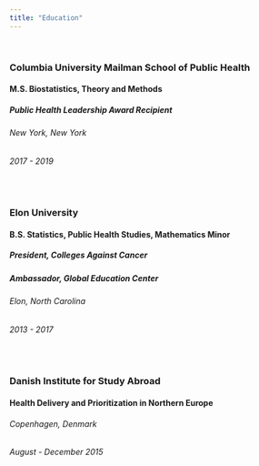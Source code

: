 ```yaml
---
title: "Education"
---
```


&nbsp;

### Columbia University Mailman School of Public Health
#### M.S. Biostatistics, Theory and Methods
##### Public Health Leadership Award Recipient
###### New York, New York
###### 2017 - 2019

&nbsp;

### Elon University
#### B.S. Statistics, Public Health Studies, Mathematics Minor
##### President, Colleges Against Cancer
##### Ambassador, Global Education Center
###### Elon, North Carolina 
###### 2013 - 2017

&nbsp;

### Danish Institute for Study Abroad
#### Health Delivery and Prioritization in Northern Europe
###### Copenhagen, Denmark
###### August - December 2015